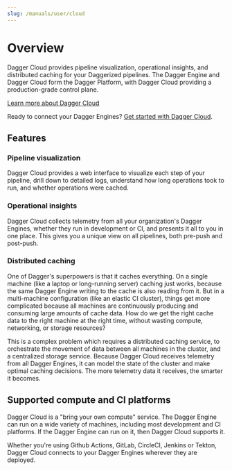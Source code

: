 ```yaml
---
slug: /manuals/user/cloud
---
```


# Overview

Dagger Cloud provides pipeline visualization, operational insights, and distributed caching for your Daggerized pipelines. The Dagger Engine and Dagger Cloud form the Dagger Platform, with Dagger Cloud providing a production-grade control plane.

[Learn more about Dagger Cloud](https://dagger.io/cloud)

Ready to connect your Dagger Engines? [Get started with Dagger Cloud](./572923-get-started.mdx).

## Features

### Pipeline visualization

Dagger Cloud provides a web interface to visualize each step of your pipeline, drill down to detailed logs, understand how long operations took to run, and whether operations were cached.

### Operational insights

Dagger Cloud collects telemetry from all your organization's Dagger Engines, whether they run in development or CI, and presents it all to you in one place. This gives you a unique view on all pipelines, both pre-push and post-push.

### Distributed caching

One of Dagger's superpowers is that it caches everything. On a single machine (like a laptop or long-running server) caching just works, because the same Dagger Engine writing to the cache is also reading from it. But in a multi-machine configuration (like an elastic CI cluster), things get more complicated because all machines are continuously producing and consuming large amounts of cache data. How do we get the right cache data to the right machine at the right time, without wasting compute, networking, or storage resources?

This is a complex problem which requires a distributed caching service, to orchestrate the movement of data between all machines in the cluster, and a centralized storage service. Because Dagger Cloud receives telemetry from all Dagger Engines, it can model the state of the cluster and make optimal caching decisions. The more telemetry data it receives, the smarter it becomes.

## Supported compute and CI platforms

Dagger Cloud is a "bring your own compute" service. The Dagger Engine can run on a wide variety of machines, including most development and CI platforms. If the Dagger Engine can run on it, then Dagger Cloud supports it.

Whether you're using Github Actions, GitLab, CircleCI, Jenkins or Tekton, Dagger Cloud connects to your Dagger Engines wherever they are deployed.
